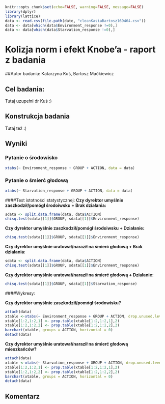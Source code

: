 ```r
knitr::opts_chunk$set(echo=FALSE, warning=FALSE, message=FALSE)
library(dplyr)
library(lattice)
data <- read.csv(file.path(date, "cleanKasiaBartosz169464.csv"))
data <- data[which(data$Environment_response !=0),]
data <- data[which(data$Starvation_response !=0),]

```

Kolizja norm i efekt Knobe'a - raport z badania
=====================================================================
##Autor badania: Katarzyna Kuś, Bartosz Maćkiewicz

## Cel badania: 
Tutaj uzupełni dr Kuś :)

## Konstrukcja badania
Tutaj też :)

## Wyniki

### Pytanie o środowisko

```r
xtabs(~ Environment_response + GROUP + ACTION, data = data)
```

### Pytanie o śmierć głodową

```r
xtabs(~ Starvation_response + GROUP + ACTION, data = data)
```

####Test istotności statystycznej:
**Czy dyrektor umyślnie zaszkodził/pomógł środoiwsku + Brak działania:**

```r
sdata <- split.data.frame(data, data$ACTION)
chisq.test(sdata[[1]]$GROUP, sdata[[1]]$Environment_response)
```

**Czy dyrektor umyślnie zaszkodził/pomógł środoiwsku + Działanie:**

```r
chisq.test(sdata[[1]]$GROUP, sdata[[1]]$Environment_response)
```

**Czy dyrektor umyślnie uratował/naraził na śmierć głodową + Brak działania:**

```r
sdata <- split.data.frame(data, data$ACTION)
chisq.test(sdata[[1]]$GROUP, sdata[[1]]$Environment_response)
```

**Czy dyrektor umyślnie uratował/naraził na śmierć głodową + Działanie:**

```r
chisq.test(sdata[[1]]$GROUP, sdata[[1]]$Starvation_response)
```

####Wykresy:

**Czy dyrektor umyślnie zaszkodził/pomógł środowisku?**

```r
attach(data)
xtable <-xtabs(~ Environment_response + GROUP + ACTION, drop.unused.levels = TRUE)
xtable[1:2,1:2,1] <- prop.table(xtable[1:2,1:2,1],2)
xtable[1:2,1:2,2] <- prop.table(xtable[1:2,1:2,2],2)
barchart(xtable, groups = ACTION, horizontal = 0)
detach(data)
```

**Czy dyrektor umyślnie uratował/naraził na śmierć głodową mieszkańców?**

```r
attach(data)
xtable <-xtabs(~ Starvation_response + GROUP + ACTION, drop.unused.levels = TRUE)
xtable[1:2,1:2,1] <- prop.table(xtable[1:2,1:2,1],2)
xtable[1:2,1:2,2] <- prop.table(xtable[1:2,1:2,2],2)
barchart(xtable, groups = ACTION, horizontal = 0)
detach(data)
```

## Komentarz